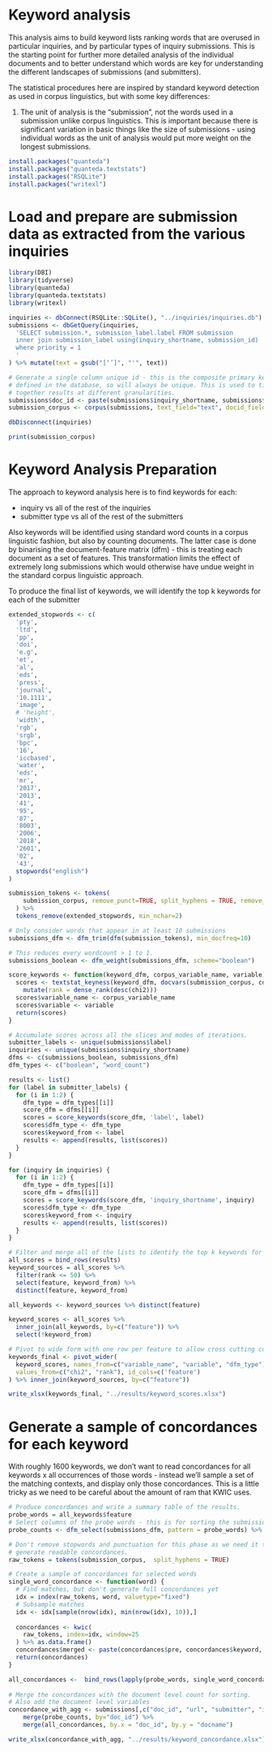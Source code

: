 # Keyword analysis

This analysis aims to build keyword lists ranking words that are overused in
particular inquiries, and by particular types of inquiry submissions. This is
the starting point for further more detailed analysis of the individual 
documents and to better understand which words are key for understanding the
different landscapes of submissions (and submitters).

The statistical procedures here are inspired by standard keyword detection as
used in corpus linguistics, but with some key differences:

1. The unit of analysis is the "submission", not the words used in a submission
unlike corpus linguistics. This is important because there is significant 
variation in basic things like the size of submissions - using individual words
as the unit of analysis would put more weight on the longest submissions.

```r
install.packages("quanteda")
install.packages("quanteda.textstats")
install.packages("RSQLite")
install.packages("writexl")
```

# Load and prepare are submission data as extracted from the various inquiries
```r
library(DBI)
library(tidyverse)
library(quanteda)
library(quanteda.textstats)
library(writexl)

inquiries <- dbConnect(RSQLite::SQLite(), "../inquiries/inquiries.db")
submissions <- dbGetQuery(inquiries, 
  'SELECT submission.*, submission_label.label FROM submission
  inner join submission_label using(inquiry_shortname, submission_id)
  where priority = 1
  '
) %>% mutate(text = gsub("[‘’]", "'", text))

# Generate a single column unique id - this is the composite primary key
# defined in the database, so will always be unique. This is used to tie
# together results at different granularities.
submissions$doc_id <- paste(submissions$inquiry_shortname, submissions$submission_id)
submission_corpus <- corpus(submissions, text_field="text", docid_field = "doc_id")

dbDisconnect(inquiries)

print(submission_corpus)
```

# Keyword Analysis Preparation

The approach to keyword analysis here is to find keywords for each:

- inquiry vs all of the rest of the inquiries
- submitter type vs all of the rest of the submitters

Also keywords will be identified using standard word counts in a corpus 
linguistic fashion, but also by counting documents. The latter case is done by
binarising the document-feature matrix (dfm) - this is treating each document
as a set of features. This transformation limits the effect of extremely long
submissions which would otherwise have undue weight in the standard corpus
linguistic approach.

To produce the final list of keywords, we will identify the top k keywords for
each of the submitter

```r

extended_stopwords <- c(
  'pty', 
  'ltd',
  'pp',
  'doi',
  'e.g',
  'et',
  'al',
  'eds',
  'press',
  'journal',
  '10.1111',
  'image',
  # 'height',
  'width',
  'rgb',
  'srgb',
  'bpc',
  '16',
  'iccbased',
  'water',
  'eds',
  'mr',
  '2017',
  '2013',
  '41',
  '95',
  '87',
  '8003',
  '2006',
  '2018',
  '2601',
  '02',
  '43',
  stopwords("english")
)

submission_tokens <- tokens(
    submission_corpus, remove_punct=TRUE, split_hyphens = TRUE, remove_symbols = TRUE
  ) %>% 
  tokens_remove(extended_stopwords, min_nchar=2)

# Only consider words that appear in at least 10 submissions
submissions_dfm <- dfm_trim(dfm(submission_tokens), min_docfreq=10)

# This reduces every wordcount > 1 to 1.
submissions_boolean <- dfm_weight(submissions_dfm, scheme="boolean")

score_keywords <- function(keyword_dfm, corpus_variable_name, variable) {
  scores <- textstat_keyness(keyword_dfm, docvars(submission_corpus, corpus_variable_name) == variable, "chi") %>%
    mutate(rank = dense_rank(desc(chi2)))
  scores$variable_name <- corpus_variable_name
  scores$variable <- variable
  return(scores)
}

# Accumulate scores across all the slices and modes of iterations.
submitter_labels <- unique(submissions$label)
inquiries <- unique(submissions$inquiry_shortname)
dfms <- c(submissions_boolean, submissions_dfm)
dfm_types <- c("boolean", "word_count")

results <- list()
for (label in submitter_labels) {
  for (i in 1:2) {
    dfm_type = dfm_types[[i]]
    score_dfm = dfms[[i]]
    scores = score_keywords(score_dfm, 'label', label)
    scores$dfm_type <- dfm_type
    scores$keyword_from <- label
    results <- append(results, list(scores))
  }
}

for (inquiry in inquiries) {
  for (i in 1:2) {
    dfm_type = dfm_types[[i]]
    score_dfm = dfms[[i]]
    scores = score_keywords(score_dfm, 'inquiry_shortname', inquiry)
    scores$dfm_type <- dfm_type
    scores$keyword_from <- inquiry
    results <- append(results, list(scores))
  }
}

# Filter and merge all of the lists to identify the top k keywords for each slice
all_scores = bind_rows(results)
keyword_sources = all_scores %>%
  filter(rank <= 50) %>% 
  select(feature, keyword_from) %>%
  distinct(feature, keyword_from)

all_keywords <- keyword_sources %>% distinct(feature)

keyword_scores <- all_scores %>%
  inner_join(all_keywords, by=c("feature")) %>%
  select(!keyword_from)

# Pivot to wide form with one row per feature to allow cross cutting comparison
keywords_final <- pivot_wider(
  keyword_scores, names_from=c("variable_name", "variable", "dfm_type"), 
  values_from=c("chi2", "rank"), id_cols=c('feature')
) %>% inner_join(keyword_sources, by=c("feature"))

write_xlsx(keywords_final, "../results/keyword_scores.xlsx")

```

# Generate a sample of concordances for each keyword

With roughly 1600 keywords, we don't want to read concordances for all keywords
x all occurrences of those words - instead we'll sample a set of the matching
contexts, and display only those concordances. This is a little tricky as we
need to be careful about the amount of ram that KWIC uses.

``` r
# Produce concordances and write a summary table of the results.
probe_words = all_keywords$feature
# Select columns of the probe words - this is for sorting the submissions table.
probe_counts <- dfm_select(submissions_dfm, pattern = probe_words) %>% convert(to = "data.frame")

# Don't remove stopwords and punctuation for this phase as we need it to
# generate readable concordances.
raw_tokens = tokens(submission_corpus,  split_hyphens = TRUE)

# Create a sample of concordances for selected words
single_word_concordance <- function(word) {
  # Find matches, but don't generate full concordances yet
  idx = index(raw_tokens, word, valuetype="fixed")
  # Subsample matches
  idx <- idx[sample(nrow(idx), min(nrow(idx), 10)),]
  
  concordances <- kwic(
    raw_tokens, index=idx, window=25
  ) %>% as.data.frame()
  concordances$merged <- paste(concordances$pre, concordances$keyword, concordances$post)
  return(concordances)
}

all_concordances <-  bind_rows(lapply(probe_words, single_word_concordance))
  
# Merge the concordances with the document level count for sorting.
# Also add the document level variables
concordance_with_agg <- submissions[,c("doc_id", "url", "submitter", "inquiry_shortname", "label")] %>%
    merge(probe_counts, by="doc_id") %>%
    merge(all_concordances, by.x = "doc_id", by.y = "docname")

write_xlsx(concordance_with_agg, "../results/keyword_concordance.xlsx")

```
